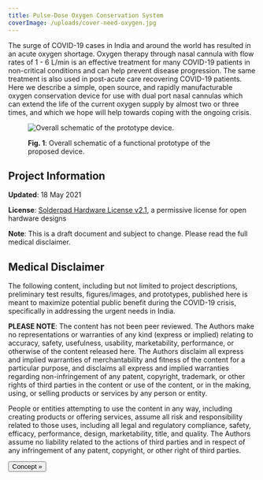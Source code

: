 ```yaml
---
title: Pulse-Dose Oxygen Conservation System
coverImage: /uploads/cover-need-oxygen.jpg
---
```


The surge of COVID-19 cases in India and around the world has resulted in an acute oxygen shortage. Oxygen therapy through nasal cannula with flow rates of 1 - 6 L/min is an effective treatment for many COVID-19 patients in non-critical conditions and can help prevent disease progression. The same treatment is also used in post-acute care recovering COVID-19 patients. Here we describe a simple, open source, and rapidly manufacturable oxygen conservation device for use with dual port nasal cannulas which can extend the life of the current oxygen supply by almost two or three times, and which we hope will help towards coping with the ongoing crisis.

<figure>

![Overall schematic of the prototype device.](/uploads/overall-schematic.jpg)

<figcaption>

**Fig. 1**: Overall schematic of a functional prototype of the proposed device.

</figcaption>
</figure>

## Project Information

**Updated**: 18 May 2021

**License**: [Solderpad Hardware License v2.1](http://solderpad.org/licenses/SHL-2.1/), a permissive license for open hardware designs

**Note**: This is a draft document and subject to change. Please read the full medical disclaimer.

## Medical Disclaimer

The following content, including but not limited to project descriptions, preliminary test results, figures/images, and prototypes, published here is meant to maximize potential public benefit during the COVID-19 crisis, specifically in addressing the urgent needs in India.

**PLEASE NOTE**: The content has not been peer reviewed. The Authors make no representations or warranties of any kind (express or implied) relating to accuracy, safety, usefulness, usability, marketability, performance, or otherwise of the content released here. The Authors disclaim all express and implied warranties of merchantability and fitness of the content for a particular purpose, and disclaims all express and implied warranties regarding non-infringement of any patent, copyright, trademark, or other rights of third parties in the content or use of the content, or in the making, using, or selling products or services by any person or entity.

People or entities attempting to use the content in any way, including creating products or offering services, assume all risk and responsibility related to those uses, including all legal and regulatory compliance, safety, efficacy, performance, design, marketability, title, and quality. The Authors assume no liability related to the actions of third parties and in respect of any infringement of any patent, copyright, or other right of third parties.

[<Button>Concept &raquo;</Button>](concept)

